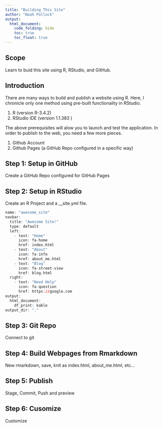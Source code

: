 ```yaml
---
title: "Building This Site"
author: "Noah Pollock"
output: 
  html_document:
    code_folding: hide
    toc: true
    toc_float: true
---
```


## Scope
Learn to buid this site using R, RStudio, and GitHub. 

## Introduction
There are many ways to build and publish a website using R. Here, I chronicle only one method using pre-built functionality in RStudio.

1. R (version R-3.4.2)
2. RStudio IDE (version 1.1.383 )

The above prerequisites will alow you to launch and test the application. In order to publish to the web, you need a few more pieces.

1. Github Account
2. Github Pages (a GitHub Repo configured in a specific way)

## Step 1: Setup in GitHub

Create a GitHub Repo configured for GitHub Pages

## Step 2: Setup in RStudio

Create an R Project and a __site.yml file.

```r
name: "awesome_site"  
navbar:  
  title: "Awesome Site!"  
  type: default  
  left:  
    - text: "Home"
      icon: fa-home
      href: index.html
    - text: "About"
      icon: fa-info
      href: about_me.html
    - text: "Blog"
      icon: fa-street-view
      href: blog.html
  right:
    - text: "Need Help"
      icon: fa-question
      href: https://google.com
output:
  html_document:
    df_print: kable
output_dir: "."
```

## Step 3: Git Repo

Connect to git

## Step 4: Build Webpages from Rmarkdown

New rmarkdown, save, knit as index.html, about_me.html, etc...

## Step 5: Publish

Stage, Commit, Push and preview

## Step 6: Cusomize

Customize
